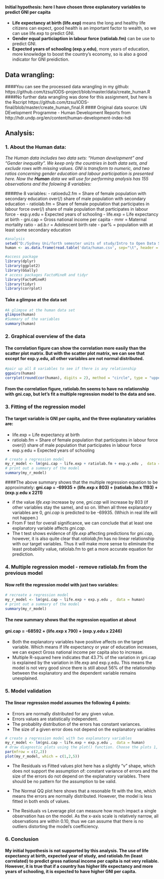 
#### Initial hypothesis: here I have chosen three explanatory variables to predict GNI per capita
- **Life expectancy at birth (life.exp)** means the long and healthy life citizens can expect, good health is an important factor to wealth, so we can use life.exp to predict GNI.
- **Gender equal particiaption in labour force (ratiolab.fm)** can be use to predict GNI.
- **Expected years of schooling (exp.y.edu)**, more years of education, more knowledge to boost the country's economy, so is also a good indicator for GNI preidiction.

## Data wrangling:
####You can see the processed data wrangling in my github: https://github.com/tzsu/IODS-project/blob/master/data/create_human.R
####No further data wrangling was done for this assignment, but here is the Rscript https://github.com/tzsu/IODS-final/blob/master/create_human_final.R
#### Original data source: UN DEvelopment Programme - Human Development Reports from http://hdr.undp.org/en/content/human-development-index-hdi

## Analysis:
### 1. About the Human data: 
*The Human data includes two data sets: "Human development" and "Gender inequality". We keep only the countries in both data sets, and exclude rows with missing values. GNI is transform to numeric, and two ratios concerning gender education and labour participation is presented here. Now the **Human** data we will use for performing analysis has 155 observations and the folowing 8 variables:*


####the 8 variables:
- ratioedu2.fm = Share of female population with secondary education over(/) share of male population with secondary education
- ratiolab.fm = Share of female population that participates in labour force over(/) share of male population that participates in labour force
- exp.y.edu = Expected years of schooling
- life.exp = Life expectancy at birth
- gni.cap = Gross national income per capita
- mmr = Maternal mortality ratio
- ad.b.r = Adolescent birth rate
- par% = population with at least some secondary education

```r
#analysis
setwd("D:/Sydney Uni/forth semester units of study/Intro to Open Data Science/IODS-project")
human <- as.data.frame(read.table('data/human.csv', sep="\t", header = TRUE))

#access package
library(dplyr)
library(ggplot2)
library(GGally)
# access packages FactoMineR and tidyr
library(FactoMineR)
library(tidyr)
library(corrplot)
```

#### Take a glimpse at the data set
```r
#A glimpse at the human data set
glimpse(human)
#Summary of the variables
summary(human)
```

### 2. Graphical overview of the data

#### The correlation figure can show the correlation more easily than the scatter plot matrix. But with the scatter plot matrix, we can see that except for exp.y.edu, all other variables are not normal distributed.
```r
#pair up all 8 variables to see if there is any relationship
ggpairs(human)
corrplot(round(cor(human), digits = 2), method = "circle", type = "upper", tl.pos = "d", tl.cex = 0.8)
```

#### From the correlation figure, ratiolab.fm seems to have no relationship with gni.cap, but let's fit a multiple regression model to the data and see.

### 3. Fitting of the regression model
#### The target variable is GNI per capita, and the three explanatory variables are:

- life.exp = Life expectancy at birth
- ratiolab.fm = Share of female population that participates in labour force over(/) share of male population that participates in labour force
- exp.y.edu = Expected years of schooling

```r
# create a regression model
my_r_model <- lm(gni.cap ~ life.exp + ratiolab.fm + exp.y.edu ,  data = human)
# print out a summary of the model
summary(my_r_model)
```

####The above summary shows that the multiple regression equation to be approximately:
**gni.cap = -69935 + (life.exp x 803) + (ratiolab.fm x 1193) + (exp.y.edu x 2211)**

- if the value *life.exp* increase by one, *gni.cap* will increase by 803 (if other variables stay the same), and so on. When all three explanatory variables are 0, *gni.cap* is predicted to be -69935. (Which in real life will not happen.) 
- From F test for overall significance, we can conclude that at least one explanatory variable affects *gni.cap*.
- The t test shows evidence of *life.exp* affecting predictions for *gni.cap*, however, it is also quite clear that *ratiolab.fm* has no linear relationship with our target variables. Thus it will make more sense to eliminate the least probability value, ratiolab.fm to get a more accurate equation for prediction.

### 4. Multiple regression model - remove ratiolab.fm from the previous model
#### Now refit the regression model with just two variables:

```r
# recreate a regression model
my_r_model <- lm(gni.cap ~ life.exp + exp.y.edu ,  data = human)
# print out a summary of the model
summary(my_r_model)
```

#### The new summary shows that the regression equation at about
#### **gni.cap = -68592 + (life.exp x 790)  + (exp.y.edu x 2246)**
- Both the explanatory variables have positive affects on the target variable. Which means if life expectancy or year of education increases, we can expect Gross national income per capita also to increase.
- Multiple R-squared here indicates that 43.7% of the variation in gni.cap is explained by the variation in life.exp and exp.y.edu. This means the model is not very good since there is still about 56% of the relationship between the explanatory and the dependent variable remains unexplained.

### 5. Model validation
#### The linear regression model assumes the following 4 points:
- Errors are normally distributed for any given value.
- Errors values are statistically independent.
- The probablity distribution of the errors has constant variances.
- The size of a given error does not depend on the explanatory variables

```r
# create a regression model with two explanatory variables
my_r_model <- lm(gni.cap ~ life.exp + exp.y.edu ,  data = human)
# draw diagnostic plots using the plot() function. Choose the plots 1, 2 and 5
par(mfrow = c(2,2))
plot(my_r_model, which = c(1,2,5))
```


- The Residuals vs Fitted values plot here has a slightly "v" shape, which does not support the assumption of: constant variance of errors and the size of the errors do not depend on the explanatory variables. There should be no pattern for the assumption to be valid.

- The Normal QQ plot here shows that a resonable fit with the line, which means the errors are normally distributed. However, the model is less fitted in both ends of values.

- The Residuals vs Leverage plot can measure how much impact a single observation has on the model. As the x-axis scale is relatively narrow, all observations are within 0.10, thus we can assume that there is no outliers distorting the model's coefficiency.

### 6. Conclusion
#### My initial hypothesis is not supported by this analysis. The use of life expectancy at birth,  expected year of study, and ratiolab.fm (least correlated) to predict gross national income per capita is not very reliable. However, it is true that if a country has higher life expectancy and more years of schooling, it is expected to have higher GNI per capita. 



